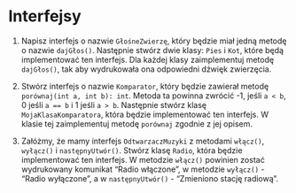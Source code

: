 # Interfejsy

1. Napisz interfejs o nazwie `GłośneZwierzę`, który będzie miał jedną metodę o nazwie `dajGłos()`. Następnie stwórz dwie klasy: `Pies` i `Kot`, które będą implementować ten interfejs. Dla każdej klasy zaimplementuj metodę `dajGłos()`, tak aby wydrukowała ona odpowiedni dźwięk zwierzęcia.

2. Stwórz interfejs o nazwie `Komparator`, który będzie zawierał metodę `porównaj(int a, int b): int`. Metoda ta powinna zwrócić -1, jeśli `a < b`, 0 jeśli `a == b` i 1 jeśli `a > b`. Następnie stwórz klasę `MojaKlasaKomparatora`, która będzie implementować ten interfejs. W klasie tej zaimplementuj metodę `porównaj` zgodnie z jej opisem.

3. Załóżmy, że mamy interfejs `OdtwarzaczMuzyki` z metodami `włącz()`, `wyłącz()` i `następnyUtwór()`. Stwórz klasę `Radio`, która będzie implementować ten interfejs. W metodzie `włącz()` powinien zostać wydrukowany komunikat "Radio włączone", w metodzie `wyłącz()` - "Radio wyłączone", a w `następnyUtwór()` - "Zmieniono stację radiową".
